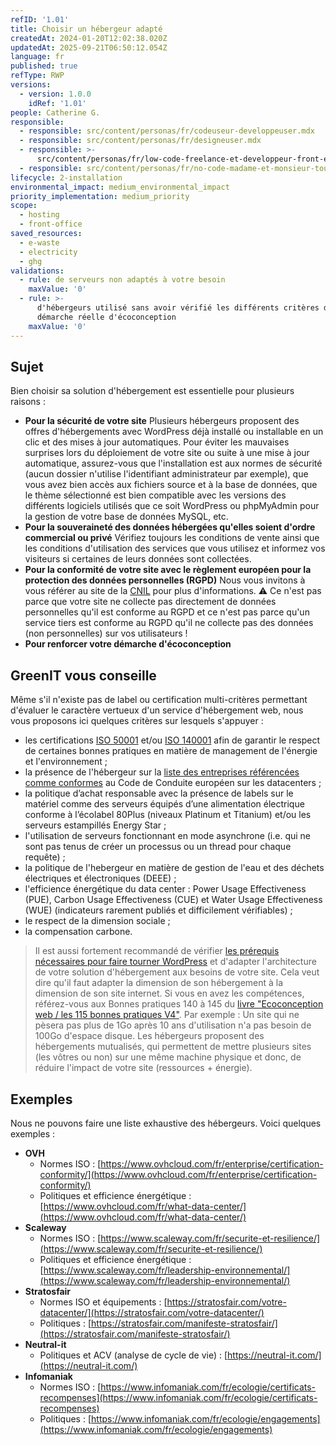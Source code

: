 ```yaml
---
refID: '1.01'
title: Choisir un hébergeur adapté
createdAt: 2024-01-20T12:02:38.020Z
updatedAt: 2025-09-21T06:50:12.054Z
language: fr
published: true
refType: RWP
versions:
  - version: 1.0.0
    idRef: '1.01'
people: Catherine G.
responsible:
  - responsible: src/content/personas/fr/codeuseur-developpeuser.mdx
  - responsible: src/content/personas/fr/designeuser.mdx
  - responsible: >-
      src/content/personas/fr/low-code-freelance-et-developpeur-front-end-d-agences.mdx
  - responsible: src/content/personas/fr/no-code-madame-et-monsieur-tout-le-monde.mdx
lifecycle: 2-installation
environmental_impact: medium_environmental_impact
priority_implementation: medium_priority
scope:
  - hosting
  - front-office
saved_resources:
  - e-waste
  - electricity
  - ghg
validations:
  - rule: de serveurs non adaptés à votre besoin
    maxValue: '0'
  - rule: >-
      d'hébergeurs utilisé sans avoir vérifié les différents critères d'une
      démarche réelle d'écoconception
    maxValue: '0'
---
```


## Sujet

Bien choisir sa solution d'hébergement est essentielle pour plusieurs raisons :

* **Pour la sécurité de votre site** Plusieurs hébergeurs proposent des offres d'hébergements avec WordPress déjà installé ou installable en un clic et des mises à jour automatiques. Pour éviter les mauvaises surprises lors du déploiement de votre site ou suite à une mise à jour automatique, assurez-vous que l'installation est aux normes de sécurité (aucun dossier n'utilise l'identifiant administrateur par exemple), que vous avez bien accès aux fichiers source et à la base de données, que le thème sélectionné est bien compatible avec les versions des différents logiciels utilisés que ce soit WordPress ou phpMyAdmin pour la gestion de votre base de données MySQL, etc.
* **Pour la souveraineté des données hébergées qu'elles soient d'ordre commercial ou privé** Vérifiez toujours les conditions de vente ainsi que les conditions d'utilisation des services que vous utilisez et informez vos visiteurs si certaines de leurs données sont collectées.
* **Pour la conformité de votre site avec le règlement européen pour la protection des données personnelles (RGPD)** Nous vous invitons à vous référer au site de la [CNIL](https://www.cnil.fr/) pour plus d'informations. ⚠️ Ce n'est pas parce que votre site ne collecte pas directement de données personnelles qu'il est conforme au RGPD et ce n'est pas parce qu'un service tiers est conforme au RGPD qu'il ne collecte pas des données (non personnelles) sur vos utilisateurs !
* **Pour renforcer votre démarche d'écoconception**

## GreenIT vous conseille

Même s'il n'existe pas de label ou certification multi-critères permettant d'évaluer le caractère vertueux d'un service d'hébergement web, nous vous proposons ici quelques critères sur lesquels s'appuyer :

* les certifications [ISO 50001](https://www.iso.org/fr/publication/PUB100400.html) et/ou [ISO 140001](https://www.iso.org/fr/iso-14001-environmental-management.html) afin de garantir le respect de certaines bonnes pratiques en matière de management de l'énergie et l'environnement ;
* la présence de l'hébergeur sur la [liste des entreprises référencées comme conformes](https://e3p.jrc.ec.europa.eu/node/575) au Code de Conduite européen sur les datacenters ;
* la politique d’achat responsable avec la présence de labels sur le matériel comme des serveurs équipés d’une alimentation électrique conforme à l’écolabel 80Plus (niveaux Platinum et Titanium) et/ou les serveurs estampillés Energy Star ;
* l'utilisation de serveurs fonctionnant en mode asynchrone (i.e. qui ne sont pas tenus de créer un processus ou un thread pour chaque requête) ;
* la politique de l'hebergeur en matière de gestion de l'eau et des déchets électriques et électroniques (DEEE) ;
* l'efficience énergétique du data center : Power Usage Effectiveness (PUE), Carbon Usage Effectiveness (CUE) et Water Usage Effectiveness (WUE) (indicateurs rarement publiés et difficilement vérifiables) ;
* le respect de la dimension sociale ;
* la compensation carbone.

> Il est aussi fortement recommandé de vérifier [les prérequis nécessaires pour faire tourner WordPress](https://fr.wordpress.org/about/requirements/) et d'adapter l'architecture de votre solution d'hébergement aux besoins de votre site.
> Cela veut dire qu'il faut adapter la dimension de son hébergement à la dimension de son site internet. Si vous en avez les compétences, référez-vous aux Bonnes pratiques 140 à 145 du [livre "Ecoconception web / les 115 bonnes pratiques V4"](https://www.greenit.fr/2022/05/11/mise-a-jour-majeure-du-referentiel-ecoconception-web-les-115-bonnes-pratiques/).
> Par exemple : Un site qui ne pèsera pas plus de 1Go après 10 ans d'utilisation n'a pas besoin de 100Go d'espace disque. Les hébergeurs proposent des hébergements mutualisés, qui permettent de mettre plusieurs sites (les vôtres ou non) sur une même machine physique et donc, de réduire l'impact de votre site (ressources + énergie).

## Exemples

Nous ne pouvons faire une liste exhaustive des hébergeurs. Voici quelques exemples :

* **OVH**
  * Normes ISO : [https://www.ovhcloud.com/fr/enterprise/certification-conformity/](https://www.ovhcloud.com/fr/enterprise/certification-conformity/)
  * Politiques et efficience énergétique : [https://www.ovhcloud.com/fr/what-data-center/](https://www.ovhcloud.com/fr/what-data-center/)
* **Scaleway**
  * Normes ISO : [https://www.scaleway.com/fr/securite-et-resilience/](https://www.scaleway.com/fr/securite-et-resilience/)
  * Politiques et efficience énergétique : [https://www.scaleway.com/fr/leadership-environnemental/](https://www.scaleway.com/fr/leadership-environnemental/)
* **Stratosfair**
  * Normes ISO et équipements : [https://stratosfair.com/votre-datacenter/](https://stratosfair.com/votre-datacenter/)
  * Politiques : [https://stratosfair.com/manifeste-stratosfair/](https://stratosfair.com/manifeste-stratosfair/)
* **Neutral-it**
  * Politiques et ACV (analyse de cycle de vie) : [https://neutral-it.com/](https://neutral-it.com/)
* **Infomaniak**
  * Normes ISO : [https://www.infomaniak.com/fr/ecologie/certificats-recompenses](https://www.infomaniak.com/fr/ecologie/certificats-recompenses)
  * Politiques : [https://www.infomaniak.com/fr/ecologie/engagements](https://www.infomaniak.com/fr/ecologie/engagements)
